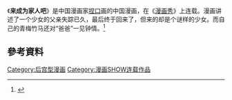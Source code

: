 《'''来成为家人吧'''》是中国漫画家[[捏口|捏口]]画的中国漫画，在《[[漫画秀|漫画秀]]》上连载。漫画讲述了一个少女的父亲失踪已久，最后终于回来了，但来的却是个谜样的少女。而自己的青梅竹马还对“爸爸”一见钟情。<ref>{{Cite news|url=http://news.comicyu.com/2013/01/09/99704.html|title=萌少女受难记——《来成为家人吧》超萌上市！|language=zh-cn|publisher=漫域|author=小茵|date=2013年1月9日|accessdate=2015-04-23|archive-date=2018-10-01|archive-url=https://web.archive.org/web/20181001160151/http://news.comicyu.com/2013/01/09/99704.html}}</ref>
==參考資料==
{{Reflist}}

[[Category:后宫型漫画|Category:后宫型漫画]]
[[Category:漫画SHOW连载作品|Category:漫画SHOW连载作品]]